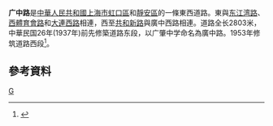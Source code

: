 '''广中路'''是[[中華人民共和國|中華人民共和國]][[上海市|上海市]][[虹口區|虹口區]]和[[靜安區|靜安區]]的一條東西道路。東與[[东江湾路|东江湾路]]、[[西體育會路|西體育會路]]和[[大連西路|大連西路]]相連，西至[[共和新路|共和新路]]與廣中西路相連。道路全长2803米，中華民国26年(1937年)前先修築道路东段，以广肇中学命名為廣中路。1953年修筑道路西段<ref>{{cite news |title=第二节　人文景观类 |url=http://www.shtong.gov.cn/Newsite/node2/node2245/node70862/node70870/node70920/node70926/userobject1ai73724.html |publisher=上海市地方志辦公室 |accessdate=2020-09-23 |archive-date=2019-01-16 |archive-url=https://web.archive.org/web/20190116150105/http://www.shtong.gov.cn/newsite/node2/node2245/node70862/node70870/node70920/node70926/userobject1ai73724.html |dead-url=no }}</ref>。

== 參考資料 ==
{{Reflist|2}}

[[Category:上海道路|G]]